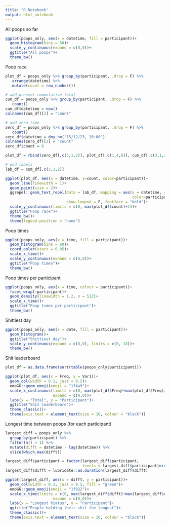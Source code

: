 ---
title: "R Notebook"
output: html_notebook
---


All poops so far

```{r}
ggplot(poops_only, aes(x = datetime, fill = participant))+
  geom_histogram(bins = 50)+
  scale_y_continuous(expand = c(0,0))+
  ggtitle("All poops")+
  theme_bw()
```

Poop race

```{r}
plot_df = poops_only %>% group_by(participant, .drop = F) %>% 
   arrange(datetime) %>% 
   mutate(count = row_number())

# add present cummulative total
cum_df = poops_only %>% group_by(participant, .drop = F) %>% 
   count()
cum_df$datetime = now()
colnames(cum_df)[2] = "count"

# add zero time
zero_df = poops_only %>% group_by(participant, .drop = F) %>% 
   count()
zero_df$datetime = dmy_hm("15/12/23, 10:00")
colnames(zero_df)[2] = "count"
zero_df$count = 0

plot_df = rbind(zero_df[,c(3,1,2)], plot_df[,c(1,4,6)], cum_df[,c(3,1,2)])

# end labels
lab_df = cum_df[,c(3,1,2)]

ggplot(plot_df, aes(x = datetime, y=count, color=participant))+
  geom_line(linewidth = 1)+
  geom_point(size = 2)+
  ggrepel::geom_text_repel(data = lab_df, mapping = aes(x = datetime, y=count, 
                                                        color=participant, label = participant), 
                           show.legend = F, fontface = "bold")+
  scale_y_continuous(limits = c(0, max(plot_df$count)+1))+
  ggtitle("Poop race")+
  theme_bw()+
  theme(legend.position = "none")

```

Poop times

```{r}
ggplot(poops_only, aes(x = time, fill = participant))+
  geom_histogram(bins = 60)+
  coord_polar(start = 0.05)+
  scale_x_time()+
  scale_y_continuous(expand = c(0,0))+
  ggtitle("Poop times")+
  theme_bw()
```

Poop times per participant

```{r}
ggplot(poops_only, aes(x = time, colour = participant))+
  facet_wrap(~participant)+
  geom_density(linewidth = 1.2, n = 512)+
  scale_x_time()+
  ggtitle("Poop times per participant")+
  theme_bw()
```

Shittiest day

```{r}
ggplot(poops_only, aes(x = date, fill = participant))+
  geom_histogram()+
  ggtitle("Shittiest day")+
  scale_y_continuous(expand = c(0,0), limits = c(0, 18))+
  theme_bw()
```

Shit leaderboard

```{r}
plot_df = as.data.frame(sort(table(poops_only$participant)))

ggplot(plot_df, aes(x = Freq, y = Var1))+
  geom_col(width = 0.1, just = 0.5)+
  emoGG::geom_emoji(emoji = "1f4a9")+
  scale_x_continuous(limits = c(0, max(plot_df$Freq)+max(plot_df$Freq)/10), 
                     expand = c(0,0))+
  labs(x = "Total", y = "Participant")+
  ggtitle("Shit leaderboard")+
  theme_classic()+
  theme(axis.text = element_text(size = 10, colour = "black"))
```

Longest time between poops (for each participant)

```{r}
largest_diff = poops_only %>% 
  group_by(participant) %>%
  filter(n() > 1) %>%
  mutate(difft = datetime - lag(datetime)) %>%
  slice(which.max(difft))

largest_diff$participant = factor(largest_diff$participant,
                                  levels = largest_diff$participant[order(largest_diff$difft)])
largest_diff$difft = lubridate::as.duration(largest_diff$difft)

ggplot(largest_diff, aes(x = difft, y = participant))+
  geom_col(width = 0.1, just = 0.5, fill = "green")+
  emoGG::geom_emoji(emoji = "1f922")+
  scale_x_time(limits = c(0, max(largest_diff$difft)+max(largest_diff$difft)/10), 
                     expand = c(0,0))+
  labs(x = "Longest hiatus", y = "Participant")+
  ggtitle("People holding their shit the longest")+
  theme_classic()+
  theme(axis.text = element_text(size = 10, colour = "black"))
```


